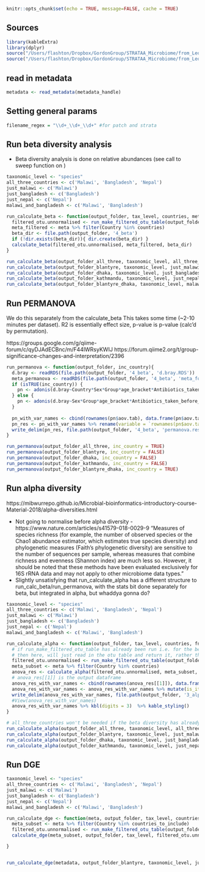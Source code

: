 
```r
knitr::opts_chunk$set(echo = TRUE, message=FALSE, cache = TRUE)
```

## Sources
```r
library(kableExtra)
library(dplyr)
source("/Users/flashton/Dropbox/GordonGroup/STRATAA_Microbiome/from_Leo/Leonardos_analysis/bin/core_functions.R")
source("/Users/flashton/Dropbox/GordonGroup/STRATAA_Microbiome/from_Leo/Leonardos_analysis/bin/config.R")
```

## read in metadata

```r
metadata <- read_metadata(metadata_handle)

```


## Setting general params

```r
filename_regex = "\\d+_\\d+_\\d+" #for patch and strata
```



## Run beta diversity analysis

* Beta diversity analysis is done on relative abundances (see call to sweep function on )
```r

taxonomic_level <- "species"
all_three_countries <- c('Malawi', 'Bangladesh', 'Nepal')
just_malawi <- c('Malawi')
just_bangladesh <- c('Bangladesh')
just_nepal <- c('Nepal')
malawi_and_bangladesh <- c('Malawi', 'Bangladesh')

run_calculate_beta <- function(output_folder, tax_level, countries, meta, fn_regex, braken_folder){
  filtered_otu.unnormalised <- run_make_filtered_otu_table(output_folder, tax_level, countries, fn_regex, braken_folder, metadata)
  meta_filtered <- meta %>% filter(Country %in% countries)
  beta_dir <- file.path(output_folder, '4_beta')
  if (!dir.exists(beta_dir)){ dir.create(beta_dir) }
  calculate_beta(filtered_otu.unnormalised, meta_filtered, beta_dir)
}

run_calculate_beta(output_folder_all_three, taxonomic_level, all_three_countries, metadata, filename_regex, braken_folder)
run_calculate_beta(output_folder_blantyre, taxonomic_level, just_malawi, metadata, filename_regex, braken_folder)
run_calculate_beta(output_folder_dhaka, taxonomic_level, just_bangladesh, metadata, filename_regex, braken_folder)
run_calculate_beta(output_folder_kathmandu, taxonomic_level, just_nepal, metadata, filename_regex, braken_folder)
run_calculate_beta(output_folder_blantyre_dhaka, taxonomic_level, malawi_and_bangladesh, metadata, filename_regex, braken_folder)

```


## Run PERMANOVA

We do this separately from the calculate_beta This takes some time (~2-10 minutes per dataset). R2 is essentially effect size, p-value is p-value (calc'd by permutation).

https://groups.google.com/g/qiime-forum/c/qyDJAdECBnc/m/F44lWRsyKWIJ
https://forum.qiime2.org/t/group-significance-changes-and-interpretation/2396


```r
run_permanova <- function(output_folder, inc_country){
  d.bray <- readRDS(file.path(output_folder, '4_beta', 'd.bray.RDS'))
  meta_permanova <- readRDS(file.path(output_folder, '4_beta', 'meta_for_permanova.RDS'))
  if (isTRUE(inc_country)) {
    pn <- adonis(d.bray~Country*Sex*Group*age_bracket*Antibiotics_taken_before_sampling_yes_no_assumptions, data = meta_permanova, permutations = 1000)
  } else {
    pn <- adonis(d.bray~Sex*Group*age_bracket*Antibiotics_taken_before_sampling_yes_no_assumptions, data = meta_permanova, permutations = 1000)
  }
  
  pn_with_var_names <- cbind(rownames(pn$aov.tab), data.frame(pn$aov.tab, row.names = NULL))
  pn_res <- pn_with_var_names %>% rename(variable = `rownames(pn$aov.tab)`) %>% mutate(is_it_significant = ifelse(`Pr..F.` < 0.01, 'significant', 'not_significant')) %>% arrange(desc(is_it_significant), desc(R2)) %>% select(!c(Df, SumsOfSqs, MeanSqs, F.Model))
  write_delim(pn_res, file.path(output_folder, '4_beta', 'permanova.results.tsv'), delim = '\t')
}

run_permanova(output_folder_all_three, inc_country = TRUE)
run_permanova(output_folder_blantyre, inc_country = FALSE)
run_permanova(output_folder_dhaka, inc_country = FALSE)
run_permanova(output_folder_kathmandu, inc_country = FALSE)
run_permanova(output_folder_blantyre_dhaka, inc_country = TRUE)

```

## Run alpha diversity

https://mibwurrepo.github.io/Microbial-bioinformatics-introductory-course-Material-2018/alpha-diversities.html

* Not going to normalise before alpha diversity - https://www.nature.com/articles/s41579-018-0029-9
"Measures of species richness (for example, the number of observed species or the Chao1 abundance estimator, which estimates true species diversity) and phylogenetic measures (Faith’s phylogenetic diversity) are sensitive to the number of sequences per sample, whereas measures that combine richness and evenness (Shannon index) are much less so. However, it should be noted that these methods have been evaluated exclusively for 16S rRNA data and may not apply to other microbiome data types."
* Slightly unsatisfying that run_calculate_alpha has a different structure to run_calc_beta/run_permanova, with the stats bit done separately for beta, but integrated in alpha, but whaddya gonna do?

```r

taxonomic_level <- "species"
all_three_countries <- c('Malawi', 'Bangladesh', 'Nepal')
just_malawi <- c('Malawi')
just_bangladesh <- c('Bangladesh')
just_nepal <- c('Nepal')
malawi_and_bangladesh <- c('Malawi', 'Bangladesh')

run_calculate_alpha <- function(output_folder, tax_level, countries, fn_regex, braken_folder, meta, inc_country){
  # if run_make_filtered_otu_table has already been run i.e. for the beta diversity analysi
  # then here, will just read in the otu table and return it, rather than gathering all the per sample files.
  filtered_otu.unnormalised <- run_make_filtered_otu_table(output_folder, tax_level, countries, fn_regex, braken_folder, meta)
  meta_subset <- meta %>% filter(Country %in% countries)
  anova_res <- calculate_alpha(filtered_otu.unnormalised, meta_subset, quote("Group"), output_folder, "Phenotype", inc_country)
  # anova_res[[1]] is the output dataframe
  anova_res_with_var_names <- cbind(rownames(anova_res[[1]]), data.frame(anova_res[[1]], row.names = NULL))
  anova_res_with_var_names <- anova_res_with_var_names %>% mutate(is_it_significant = ifelse(`Pr..F.` < 0.01, 'significant', 'not_significant')) %>% arrange(desc(is_it_significant), `Pr..F.`)
  write_delim(anova_res_with_var_names, file.path(output_folder, '3_alpha', 'shannon.anova.results.tsv'), delim = '\t')
  #View(anova_res_with_var_names)
  anova_res_with_var_names %>% kbl(digits = 3)  %>% kable_styling()
}

# all_three_countries won't be needed if the beta diversity has already been calculated, but should include just in case.
run_calculate_alpha(output_folder_all_three, taxonomic_level, all_three_countries, filename_regex, braken_folder, metadata, inc_country = TRUE)
run_calculate_alpha(output_folder_blantyre, taxonomic_level, just_malawi, filename_regex, braken_folder, metadata, inc_country = FALSE)
run_calculate_alpha(output_folder_dhaka, taxonomic_level, just_bangladesh, filename_regex, braken_folder, metadata, inc_country = FALSE)
run_calculate_alpha(output_folder_kathmandu, taxonomic_level, just_nepal, filename_regex, braken_folder, metadata, inc_country = FALSE)


```


## Run DGE

```r

taxonomic_level <- "species"
all_three_countries <- c('Malawi', 'Bangladesh', 'Nepal')
just_malawi <- c('Malawi')
just_bangladesh <- c('Bangladesh')
just_nepal <- c('Nepal')
malawi_and_bangladesh <- c('Malawi', 'Bangladesh')

run_calculate_dge <- function(meta, output_folder, tax_level, countries_to_include){
  meta_subset <- meta %>% filter(Country %in% countries_to_include)
  filtered_otu.unnormalised <- run_make_filtered_otu_table(output_folder, tax_level, countries_to_include, fn_regex, braken_folder, meta)
  calculate_dge(meta_subset, output_folder, tax_level, filtered_otu.unnormalised)

}


run_calculate_dge(metadata, output_folder_blantyre, taxonomic_level, just_malawi)
```

